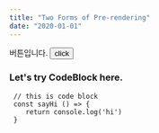 ```yaml
---
title: "Two Forms of Pre-rendering"
date: "2020-01-01"
---
```



<div>
    버튼입니다.
    <button>click</button>
</div>

### Let's try CodeBlock here.

```
 // this is code block
 const sayHi () => {
    return console.log('hi')
 }
```